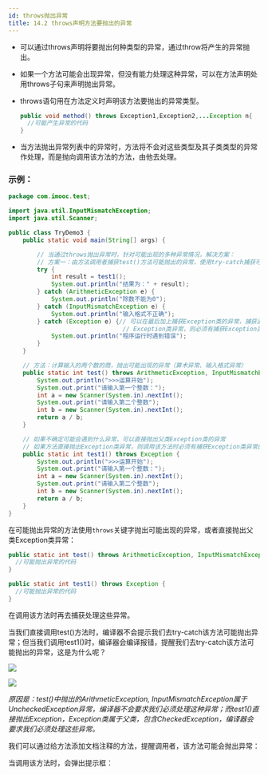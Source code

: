 ```yaml
---
id: throws抛出异常
title: 14.2 throws声明方法要抛出的异常
---
```


- 可以通过throws声明将要抛出何种类型的异常，通过throw将产生的异常抛出。

- 如果一个方法可能会出现异常，但没有能力处理这种异常，可以在方法声明处用throws子句来声明抛出异常。

- throws语句用在方法定义时声明该方法要抛出的异常类型。

  ```java
  public void method() throws Exception1,Exception2,...Exception n{
    //可能产生异常的代码
  }
  ```

- 当方法抛出异常列表中的异常时，方法将不会对这些类型及其子类类型的异常作处理，而是抛向调用该方法的方法，由他去处理。

### 示例：

```java
package com.imooc.test;

import java.util.InputMismatchException;
import java.util.Scanner;

public class TryDemo3 {
	public static void main(String[] args) {

		// 当通过throws抛出异常时，针对可能出现的多种异常情况，解决方案：
		// 方案一：由方法调用者捕获test()方法可能抛出的异常，使用try-catch捕获可能出现的异常
		try {
			int result = test1();
			System.out.println("结果为：" + result);
		} catch (ArithmeticException e) {
			System.out.println("除数不能为0");
		} catch (InputMismatchException e) {
			System.out.println("输入格式不正确");
		} catch (Exception e) {// 可以在最后加上捕获Exception类的异常，捕获漏网之鱼；如果调用的方法直接throws
								// Exception类异常，则必须有捕获Exception类异常的catch
			System.out.println("程序运行时遇到错误");
		}
	}

	// 方法：计算输入的两个数的商，抛出可能出现的异常（算术异常、输入格式异常）
	public static int test() throws ArithmeticException, InputMismatchException {
		System.out.println(">>>运算开始");
		System.out.print("请输入第一个整数：");
		int a = new Scanner(System.in).nextInt();
		System.out.print("请输入第二个整数");
		int b = new Scanner(System.in).nextInt();
		return a / b;
	}

	// 如果不确定可能会遇到什么异常，可以直接抛出父类Exception类的异常
	// 如果方法直接抛出Exception类异常，则调用该方法时必须有捕获Exception类异常的catch
	public static int test1() throws Exception {
		System.out.println(">>>运算开始");
		System.out.print("请输入第一个整数：");
		int a = new Scanner(System.in).nextInt();
		System.out.print("请输入第二个整数");
		int b = new Scanner(System.in).nextInt();
		return a / b;
	}
}
```

在可能抛出异常的方法使用`throws`关键字抛出可能出现的异常，或者直接抛出父类Exception类异常：

```java
public static int test() throws ArithmeticException, InputMismatchException {
  //可能抛出异常的代码
}
```

```java
public static int test1() throws Exception {
  //可能抛出异常的代码
}
```

在调用该方法时再去捕获处理这些异常。

当我们直接调用test()方法时，编译器不会提示我们去try-catch该方法可能抛出异常；但当我们调用test1()时，编译器会编译报错，提醒我们去try-catch该方法可能抛出的异常，这是为什么呢？

![](https://upyun.shiguangping.com/imgs/20200501153840.png)

![](https://upyun.shiguangping.com/imgs/20200501152945.png)

*原因是：test()中抛出的ArithmeticException, InputMismatchException属于UncheckedException异常，编译器不会要求我们必须处理这种异常；而test1()直接抛出Exception，Exception类属于父类，包含CheckedException，编译器会要求我们必须处理这些异常。*

我们可以通过给方法添加文档注释的方法，提醒调用者，该方法可能会抛出异常：

<ImgBox src="https://upyun.shiguangping.com/imgs/20200501154240.png" width="450px" />

当调用该方法时，会弹出提示框：

<ImgBox src="https://upyun.shiguangping.com/imgs/20200501154337.png" width="450px" />

